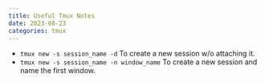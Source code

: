 ```yaml
---
title: Useful Tmux Notes
date: 2023-08-23
categories: tmux
---
```


- `tmux new -s session_name -d` To create a new session w/o attaching it.
- `tmux new -s session_name -n window_name` To create a new session and name
  the first window.
